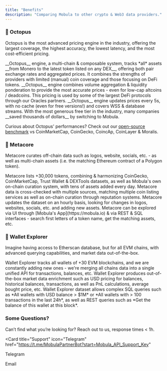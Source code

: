 ```yaml
---
title: "Benefits"
description: "Comparing Mobula to other crypto & Web3 data providers."
---
```


### 🐙 Octopus

Octopus is the most advanced pricing engine in the industry, offering the
largest coverage, the highest accuracy, the lowest latency, and the most
cost-efficient pricing.

<AccordionGroup>
  <Accordion title="Industry leading coverage" icon="radar">
    __Octopus__ engine, a multi-chain & composable system, tracks *all* assets
    __from Monero to the latest token listed on any DEX__, offering both pair
    exchange rates and aggregated prices. It combines the strengths of providers
    with limited (manual) coin coverage and those focusing on DeFi tokens.
  </Accordion>
  <Accordion title="Highly accurate" icon="bullseye-pointer">
    __Octopus__ engine combines volume aggregation & liquidity ponderation to
    provide the most accurate prices - even for low-cap altcoins / deadcoins.
    This pricing is used by some of the largest DeFi protocols through our
    Oracles partners.
  </Accordion>
  <Accordion title="Built for real time" icon="rocket">
    __Octopus__ engine updates prices every 5s, with no cache (even for free
    versions!) and covers WSS & database streams.
  </Accordion>
  <Accordion title="Cost-efficient, pay-as-you-go" icon="circle-dollar">
    With the most generous free tier in the industry, many companies __saved
    thousands of dollars__ by switching to Mobula.
  </Accordion>
</AccordionGroup>

Curious about Octopus' performances? Check out our [open-source benchmark](https://github.com/MobulaFi/crypto-apis-benchmark) vs CoinMarketCap, CoinGecko, CoincAp, CoinLayer & Moralis.

### 📜 Metacore

Metacore curates off-chain data such as logos, website,
socials, etc. - as well as multi-chain assets (i.e. the matching Ethereum
contract of a Polygon token).

<AccordionGroup>
  <Accordion title="The largest curated metadata set" icon="radar">
    Metacore lists +30,000 tokens, combining & harmonizing CoinGecko,
    CoinMarketCap, Trust Wallet & DEXTools datasets, as well as Mobula's own
    on-chain curation system, with tens of assets added every day.
  </Accordion>
  <Accordion title="Cross-checked" icon="check">
    Metacore data is cross-checked with multiple sources, matching multiple coin
    listing services as well as on-chain curation through reputation systems.
  </Accordion>
  <Accordion title="Updated in real time" icon="rocket">
    Metacore updates the dataset on an hourly basis, looking for changes in
    logos, websites, socials, etc. and adding new assets.
  </Accordion>
  <Accordion title="Explorable" icon="magnifying-glass">
    Metacore can be explored via UI through [Mobula's App](https://mobula.io) &
    via REST & SQL interfaces - search first letters of a token name, get the
    matching assets, etc.
  </Accordion>
</AccordionGroup>

### 🧭 Wallet Explorer

Imagine having access to Etherscan database, but for all EVM chains, with
advanced querying capabilities, and market data out-of-the-box.

<AccordionGroup>
  <Accordion title="+30 blockchains covered" icon="radar">
    Wallet Explorer tracks all wallets of +30 EVM blockchains, and we are
    constantly adding new ones - we're merging all chains data into a single
    unified API for transactions, balances, etc.
  </Accordion>
  <Accordion title="Market metrics out-of-the-box" icon="square-root-variable">
    Wallet Explorer produces out-of-the-box market data enrichment such as USD
    pricing for balances, historical balances, transactions, as well as PnL
    calculations, average bought price, etc.
  </Accordion>
  <Accordion title="Querying with SQL & REST" icon="database">
    Wallet Explorer dataset allows complex SQL queries such as *All wallets with
    USD balance > $1M* or *All wallets with > 100 transactions in the last 24h*,
    as well as REST queries such as *Get the balance of this wallet at this
    block*.
  </Accordion>
</AccordionGroup>

### Some Questions?

Can’t find what you’re looking for? Reach out to us, response times < 1h.

<CardGroup>

<Card
  title="Support"
  icon="Telegram"
  href="https://t.me/MobulaPartnerBot?start=Mobula_API_Support_Key"
>
  Telegram
</Card>

<Card title="Need help?" icon="envelope" href="mailto:contact@mobulalabs.org">
  Email
</Card>

</CardGroup>
